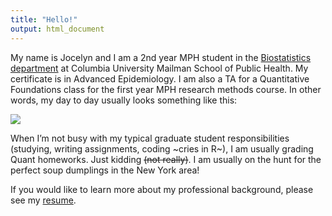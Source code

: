 ```yaml
---
title: "Hello!"
output: html_document
---
```


My name is Jocelyn and I am a 2nd year MPH student in the [Biostatistics department](http://www.publichealth.columbia.edu/become-student/departments/biostatistics) at Columbia University Mailman School of Public Health. My certificate is in Advanced Epidemiology. I am also a TA for a Quantitative Foundations class for the first year MPH research methods course. In other words, my day to day usually looks something like this:

![](https://media.giphy.com/media/q6RoNkLlFNjaw/giphy.gif)

When I'm not busy with my typical graduate student responsibilities (studying, writing assignments, coding ~cries in R~), I am usually grading Quant homeworks. Just kidding ~~(not really)~~. I am usually on the hunt for the perfect soup dumplings in the New York area!

If you would like to learn more about my professional background, please see my [resume](about.html).